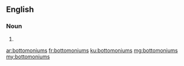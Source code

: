 ==English==

===Noun===
{{head|en|plural}}

# {{plural of|bottomonium|lang=en|nocat=1}}

[[ar:bottomoniums]]
[[fr:bottomoniums]]
[[ku:bottomoniums]]
[[mg:bottomoniums]]
[[my:bottomoniums]]